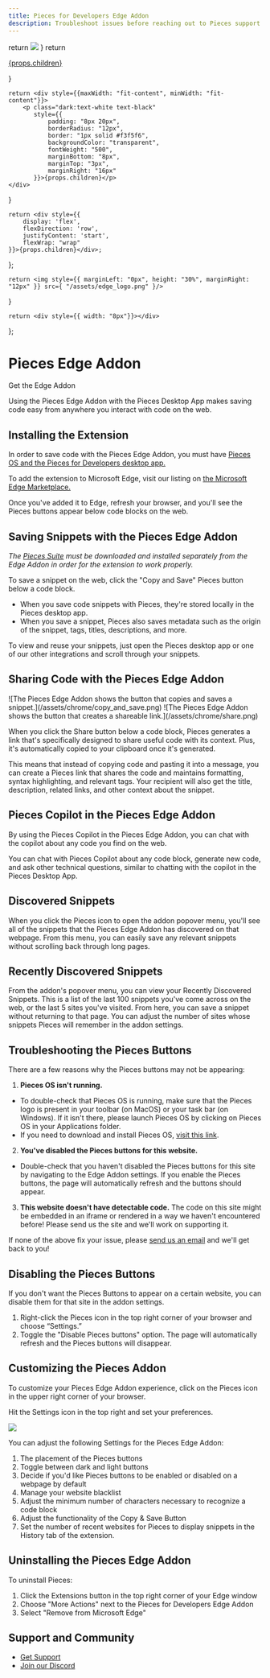 ```yaml
---
title: Pieces for Developers Edge Addon
description: Troubleshoot issues before reaching out to Pieces support to get assistance with the Pieces for Developers Edge Addon.
---
```


<link rel="canonical" href="https://docs.pieces.app/extensions-plugins/edge" />
    return <img style ={{marginTop: "0px", marginBottom: "1em", width: "50%"}} src={"/assets/edge_logo.png}/>
}
    return <a style={{textDecoration: "none"}} target="_blank" href="{{ links.extensions.edge }}">
        <div style={{maxWidth: "fit-content", minWidth: "fit-content"}}>
            <p style={{
                padding: "8px 20px",
                borderRadius: "12px",
                border: "1px solid #f3f5f6",
                color: "white",
                fontWeight: "500",
                background: "black",
                marginBottom: "8px",
                marginTop: "3px",
                marginRight: "16px"
            }}>{props.children}</p>
        </div>
    </a>
}

    return <div style={{maxWidth: "fit-content", minWidth: "fit-content"}}>
        <p class="dark:text-white text-black"
           style={{
               padding: "8px 20px",
               borderRadius: "12px",
               border: "1px solid #f3f5f6",
               backgroundColor: "transparent",
               fontWeight: "500",
               marginBottom: "8px",
               marginTop: "3px",
               marginRight: "16px"
           }}>{props.children}</p>
    </div>
}

    return <div style={{
        display: 'flex',
        flexDirection: 'row',
        justifyContent: 'start',
        flexWrap: "wrap"
    }}>{props.children}</div>;
};

    return <img style={{ marginLeft: "0px", height: "30%", marginRight: "12px" }} src={ "/assets/edge_logo.png" }/>
}

    return <div style={{ width: "8px"}}></div>
};

<GridFlexRow>
    <h1>Pieces Edge Addon</h1>
</GridFlexRow>

<GridFlexRow>
    <InstallButton>Get the Edge Addon</InstallButton>
    <ReleasePill children="Current Version: {{ versions.edge }}"></ReleasePill>
</GridFlexRow>

Using the Pieces Edge Addon with the Pieces Desktop App makes saving code easy from anywhere you interact with code on the web.

## Installing the Extension

<Info>In order to save code with the Pieces Edge Addon, you must have <a target="blank" href="/installation-getting-started/what-am-i-installing">Pieces OS and the Pieces for Developers desktop app.</a></Info>

To add the extension to Microsoft Edge, visit our listing on <a target="blank" href="https://microsoftedge.microsoft.com/addons/detail/pieces-save-code-snippet/hglfimcdgonaeeobjckfdabcldfidmim"> the Microsoft Edge Marketplace.</a>

Once you've added it to Edge, refresh your browser, and you'll see the Pieces buttons appear below code blocks on the web.

## Saving Snippets with the Pieces Edge Addon
_The <a target="_blank" href="/installation-getting-started/what-am-i-installing">Pieces Suite</a> must be downloaded and installed separately from the Edge Addon in order for the extension to work properly._

To save a snippet on the web, click the "Copy and Save" Pieces button below a code block. 

- When you save code snippets with Pieces, they're stored locally in the Pieces desktop app.
- When you save a snippet, Pieces also saves metadata such as the origin of the snippet, tags, titles, descriptions, and more.

To view and reuse your snippets, just open the Pieces desktop app or one of our other integrations and scroll through your snippets.

## Sharing Code with the Pieces Edge Addon

<GridFlexRow>
    ![The Pieces Edge Addon shows the button that copies and saves a snippet.](/assets/chrome/copy_and_save.png)
    <Spacer></Spacer>
    ![The Pieces Edge Addon shows the button that creates a shareable link.](/assets/chrome/share.png)
</GridFlexRow>

When you click the Share button below a code block, Pieces generates a link that's specifically designed to share useful code with its context. Plus, it's automatically copied to your clipboard once it's generated.

This means that instead of copying code and pasting it into a message, you can create a Pieces link that shares the code and maintains formatting, syntax highlighting, and relevant tags. Your recipient will also get the title, description, related links, and other context about the snippet.

## Pieces Copilot in the Pieces Edge Addon
By using the Pieces Copilot in the Pieces Edge Addon, you can chat with the copilot about any code you find on the web. 

You can chat with Pieces Copilot about any code block, generate new code, and ask other technical questions, similar to chatting with the copilot in the Pieces Desktop App. 

## Discovered Snippets 

When you click the Pieces icon to open the addon popover menu, you'll see all of the snippets that the Pieces Edge Addon has discovered on that webpage. From this menu, you can easily save any relevant snippets without scrolling back through long pages. 

## Recently Discovered Snippets

From the addon's popover menu, you can view your Recently Discovered Snippets. This is a list of the last 100 snippets you've come across on the web, or the last 5 sites you've visited. From here, you can save a snippet without returning to that page. You can adjust the number of sites whose snippets Pieces will remember in the addon settings. 

## Troubleshooting the Pieces Buttons
There are a few reasons why the Pieces buttons may not be appearing:

1. **Pieces OS isn't running.**
 - To double-check that Pieces OS is running, make sure that the Pieces logo is present in your toolbar (on MacOS) or your task bar (on Windows). If it isn't there, please launch Pieces OS by clicking on Pieces OS in your Applications folder.
 - If you need to download and install Pieces OS, <a target="_blank" href="https://docs.pieces.app/overview">visit this link</a>.

2. **You've disabled the Pieces buttons for this website.**
 - Double-check that you haven't disabled the Pieces buttons for this site by navigating to the Edge Addon settings. If you enable the Pieces buttons, the page will automatically refresh and the buttons should appear.

3. **This website doesn't have detectable code.**
The code on this site might be embedded in an iframe or rendered in a way we haven't encountered before! Please send us the site and we'll work on supporting it.

<Info>If none of the above fix your issue, please <a target="_blank" href="{{ links.socials.support_email }}">send us an email</a> and we'll get back to you!</Info>

## Disabling the Pieces Buttons
If you don't want the Pieces Buttons to appear on a certain website, you can disable them for that site in the addon settings.

1. Right-click the Pieces icon in the top right corner of your browser and choose “Settings.”
2. Toggle the "Disable Pieces buttons" option. The page will automatically refresh and the Pieces buttons will disappear.

## Customizing the Pieces Addon

To customize your Pieces Edge Addon experience, click on the Pieces icon in the upper right corner of your browser.

Hit the Settings icon in the top right and set your preferences.

<Image zoom src="/assets/theme_for_chrome.png" />

You can adjust the following Settings for the Pieces Edge Addon:
1. The placement of the Pieces buttons
2. Toggle between dark and light buttons
3. Decide if you'd like Pieces buttons to be enabled or disabled on a webpage by default
4. Manage your website blacklist
5. Adjust the minimum number of characters necessary to recognize a code block
6. Adjust the functionality of the Copy & Save Button
7. Set the number of recent websites for Pieces to display snippets in the History tab of the extension.

## Uninstalling the Pieces Edge Addon

To uninstall Pieces:

1. Click the Extensions button in the top right corner of your Edge window 
2. Choose "More Actions" next to the Pieces for Developers Edge Addon
3. Select "Remove from Microsoft Edge"

## Support and Community

- [Get Support](https://docs.pieces.app/support)
- [Join our Discord](https://discord.gg/getpieces)